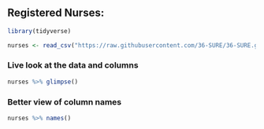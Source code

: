 ## Registered Nurses:

```r
library(tidyverse)
```

```r
nurses <- read_csv("https://raw.githubusercontent.com/36-SURE/36-SURE.github.io/main/data/nurses.csv")
```

### Live look at the data and columns
```r
nurses %>% glimpse()
```

### Better view of column names
```r
nurses %>% names()
```